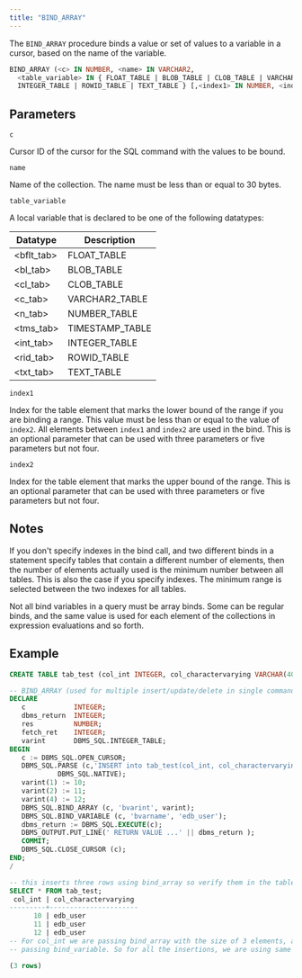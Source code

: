 ```yaml
---
title: "BIND_ARRAY"
---
```


The `BIND_ARRAY` procedure binds a value or set of values to a variable in a cursor, based on the name of the variable.

```sql
BIND_ARRAY (<c> IN NUMBER, <name> IN VARCHAR2, 
  <table_variable> IN { FLOAT_TABLE | BLOB_TABLE | CLOB_TABLE | VARCHAR2_TABLE | NUMBER_TABLE | TIMESTAMP_TABLE |
  INTEGER_TABLE | ROWID_TABLE | TEXT_TABLE } [,<index1> IN NUMBER, <index2> IN NUMBER]);
```

## Parameters

`c`

 Cursor ID of the cursor for the SQL command with the values to be bound.

`name`

 Name of the collection. The name must be less than or equal to 30 bytes.

`table_variable`

 A local variable that is declared to be one of the following datatypes:

| Datatype   | Description     | 
| ---------- | --------------- |
| <bflt_tab> | FLOAT_TABLE     |
| <bl_tab>   | BLOB_TABLE      |
| <cl_tab>   | CLOB_TABLE      |
| <c_tab>    | VARCHAR2_TABLE  |
| <n_tab>    | NUMBER_TABLE    |
| <tms_tab>  | TIMESTAMP_TABLE |
| <int_tab>  | INTEGER_TABLE   |
| <rid_tab>  | ROWID_TABLE     |
| <txt_tab>  | TEXT_TABLE      |


`index1`

Index for the table element that marks the lower bound of the range if you are binding a range. This value must be less than or equal to the value of `index2`. All elements between `index1` and `index2` are used in the bind. This is an optional parameter that can be used with three parameters or five parameters but not four. 

`index2`

Index for the table element that marks the upper bound of the range. This is an optional parameter that can be used with three parameters or five parameters but not four. 


## Notes

If you don't specify indexes in the bind call, and two different binds in a statement specify tables that contain a different number of elements, then the number of elements actually used is the minimum number between all tables. This is also the case if you specify indexes. The minimum range is selected between the two indexes for all tables.

Not all bind variables in a query must be array binds. Some can be regular binds, and the same value is used for each element of the collections in expression evaluations and so forth.

## Example

```sql
CREATE TABLE tab_test (col_int INTEGER, col_charactervarying VARCHAR(40));

-- BIND_ARRAY (used for multiple insert/update/delete in single command
DECLARE
   c            INTEGER;
   dbms_return  INTEGER;
   res          NUMBER;
   fetch_ret    INTEGER;
   varint       DBMS_SQL.INTEGER_TABLE;
BEGIN
   c := DBMS_SQL.OPEN_CURSOR;
   DBMS_SQL.PARSE (c,'INSERT into tab_test(col_int, col_charactervarying) values ( :bvarint, :bvarname )',
            DBMS_SQL.NATIVE);
   varint(1) := 10;
   varint(2) := 11;
   varint(4) := 12;
   DBMS_SQL.BIND_ARRAY (c, 'bvarint', varint);
   DBMS_SQL.BIND_VARIABLE (c, 'bvarname', 'edb_user');
   dbms_return := DBMS_SQL.EXECUTE(c);
   DBMS_OUTPUT.PUT_LINE(' RETURN VALUE ...' || dbms_return );
   COMMIT;
   DBMS_SQL.CLOSE_CURSOR (c);
END;
/

-- this inserts three rows using bind_array so verify them in the table.
SELECT * FROM tab_test;
 col_int | col_charactervarying 
---------+----------------------
      10 | edb_user
      11 | edb_user
      12 | edb_user
-- For col_int we are passing bind_array with the size of 3 elements, and as col_charactervarying we are 
-- passing bind_variable. So for all the insertions, we are using same bind_variable (edb_user).

(3 rows)
```
